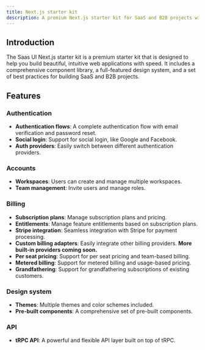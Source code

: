 ```yaml
---
title: Next.js starter kit
description: A premium Next.js starter kit for SaaS and B2B projects with a focus on design, accessibility, and development speed.
---
```


## Introduction

The Saas UI Next.js starter kit is a premium starter kit that is designed to help you build beautiful, intuitive web applications with speed.
It includes a comprehensive component library, a full-featured design system, and a set of best practices for building SaaS and B2B projects.

## Features

### Authentication

- **Authentication flows**: A complete authentication flow with email verification and password reset.
- **Social login**: Support for social login, like Google and Facebook.
- **Auth providers**: Easily switch between different authentication providers.

### Accounts

- **Workspaces**: Users can create and manage multiple workspaces.
- **Team management**: Invite users and manage roles.

### Billing

- **Subscription plans**: Manage subscription plans and pricing.
- **Entitlements**: Manage feature entitlements based on subscription plans.
- **Stripe integration**: Seamless integration with Stripe for payment processing.
- **Custom billing adapters**: Easily integrate other billing providers. **More built-in providers coming soon.**
- **Per seat pricing**: Support for per seat pricing and team-based billing.
- **Metered billing**: Support for metered billing and usage-based pricing.
- **Grandfathering**: Support for grandfathering subscriptions of existing customers.

### Design system

- **Themes**: Multiple themes and color schemes included.
- **Pre-built components**: A comprehensive set of pre-built components.

### API

- **tRPC API**: A powerful and flexible API layer built on top of tRPC.
